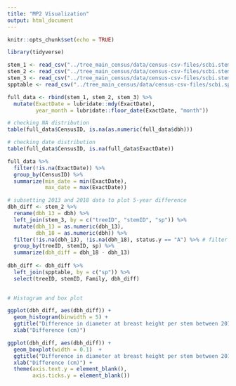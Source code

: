 ```yaml
---
title: "MP2 Visualization"
output: html_document
---
```


```r
knitr::opts_chunk$set(echo = TRUE)
```

```r
library(tidyverse)
```

```r
stem_1 <- read_csv("../tree_main_census/data/census-csv-files/scbi.stem1.csv")
stem_2 <- read_csv("../tree_main_census/data/census-csv-files/scbi.stem2.csv")
stem_3 <- read_csv("../tree_main_census/data/census-csv-files/scbi.stem3.csv")
spptable <- read_csv("../tree_main_census/data/census-csv-files/scbi.spptable.csv")

full_data <- rbind(stem_1, stem_2, stem_3) %>%
  mutate(ExactDate = lubridate::mdy(ExactDate),
         year_month = lubridate::floor_date(ExactDate, "month"))
```


```r
# checking NA distribution
table(full_data$CensusID, is.na(as.numeric(full_data$dbh)))

# checking date distribution
table(full_data$CensusID, is.na(full_data$ExactDate))

full_data %>% 
  filter(!is.na(ExactDate)) %>% 
  group_by(CensusID) %>% 
  summarize(min_date = min(ExactDate),
            max_date = max(ExactDate))

# subsetting 2013 and 2018 data to plot 5-year difference
dbh_diff <- stem_2 %>% 
  rename(dbh_13 = dbh) %>% 
  left_join(stem_3, by = c("treeID", "stemID", "sp")) %>% 
  mutate(dbh_13 = as.numeric(dbh_13),
         dbh_18 = as.numeric(dbh)) %>% 
  filter(!is.na(dbh_13), !is.na(dbh_18), status.y == "A") %>% # filter for trees that are alive
  group_by(treeID, stemID, sp) %>% 
  summarize(dbh_diff = dbh_18 - dbh_13)
  
dbh_diff <- dbh_diff %>% 
  left_join(spptable, by = c("sp")) %>% 
  select(treeID, stemID, Family, dbh_diff)
  
```

```r
# Histogram and box plot

ggplot(dbh_diff, aes(dbh_diff)) +
  geom_histogram(binwidth = 5) +
  ggtitle("Difference in diameter at breast height per stem between 2013-2018") +
  xlab("Difference (cm)")

ggplot(dbh_diff, aes(dbh_diff)) +
  geom_boxplot(width = 0.1)  +
  ggtitle("Difference in diameter at breast height per stem between 2013-2018") +
  xlab("Difference (cm)") + 
  theme(axis.text.y = element_blank(),
        axis.ticks.y = element_blank())
```

